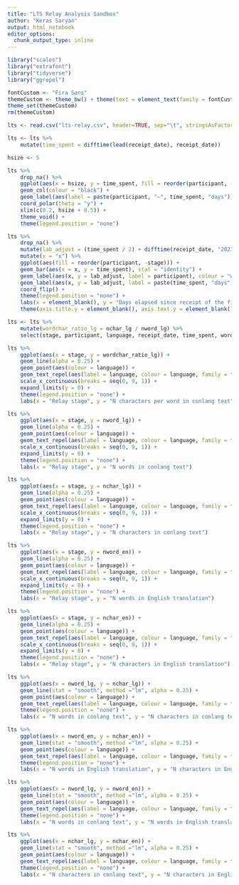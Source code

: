 ```yaml
---
title: "LTS Relay Analysis Sandbox"
author: "Keras Saryan"
output: html_notebook
editor_options: 
  chunk_output_type: inline
---
```


```r
library("scales")
library("extrafont")
library("tidyverse")
library("ggrepel")

fontCustom <- "Fira Sans"
themeCustom <- theme_bw() + theme(text = element_text(family = fontCustom))
theme_set(themeCustom)
rm(themeCustom)

lts <- read.csv("lts-relay.csv", header=TRUE, sep="\t", stringsAsFactors=FALSE, encoding="UTF-8")
```

```r
lts <- lts %>%
    mutate(time_spent = difftime(lead(receipt_date), receipt_date))

hsize <- 5

lts %>%
    drop_na() %>%
    ggplot(aes(x = hsize, y = time_spent, fill = reorder(participant, -stage))) +
    geom_col(colour = "black") +
    geom_label(aes(label = paste(participant, "–", time_spent, "days")), colour = "black", position = position_stack(vjust = 0.5), family = fontCustom) +
    coord_polar(theta = "y") +
    xlim(c(0.2, hsize + 0.5)) +
    theme_void() +
    theme(legend.position = "none")

lts %>%
    drop_na() %>%
    mutate(lab_adjust = (time_spent / 2) + difftime(receipt_date, "2023-12-31", units = "days")) %>%
    mutate(x = "x") %>%
    ggplot(aes(fill = reorder(participant, -stage))) + 
    geom_bar(aes(x = x, y = time_spent), stat = "identity") +
    geom_label(aes(x, y = lab_adjust, label = participant), colour = "white", family = fontCustom, vjust = -0.75) +
    geom_label(aes(x, y = lab_adjust, label = paste(time_spent, "days")), colour = "white", family = fontCustom, vjust = 0.75) +
    coord_flip() +
    theme(legend.position = "none") +
    labs(x = element_blank(), y = "Days elapsed since receipt of the first torch") +
    theme(axis.title.y = element_blank(), axis.text.y = element_blank(), axis.ticks.y = element_blank())
```

```r
lts <- lts %>%
    mutate(wordchar_ratio_lg = nchar_lg / nword_lg) %>%
    select(stage, participant, language, receipt_date, time_spent, wordchar_ratio_lg, nword_lg, nchar_lg, nword_en, nchar_en)
```

```r
lts %>%
    ggplot(aes(x = stage, y = wordchar_ratio_lg)) +
    geom_line(alpha = 0.25) +
    geom_point(aes(colour = language)) +
    geom_text_repel(aes(label = language, colour = language, family = fontCustom)) +
    scale_x_continuous(breaks = seq(0, 9, 1)) +
    expand_limits(y = 0) +
    theme(legend.position = "none") +
    labs(x = "Relay stage", y = "N characters per word in conlang text")

lts %>%
    ggplot(aes(x = stage, y = nword_lg)) +
    geom_line(alpha = 0.25) +
    geom_point(aes(colour = language)) +
    geom_text_repel(aes(label = language, colour = language, family = fontCustom)) +
    scale_x_continuous(breaks = seq(0, 9, 1)) +
    expand_limits(y = 0) +
    theme(legend.position = "none") +
    labs(x = "Relay stage", y = "N words in conlang text")

lts %>%
    ggplot(aes(x = stage, y = nchar_lg)) +
    geom_line(alpha = 0.25) +
    geom_point(aes(colour = language)) +
    geom_text_repel(aes(label = language, colour = language, family = fontCustom)) +
    scale_x_continuous(breaks = seq(0, 9, 1)) +
    expand_limits(y = 0) +
    theme(legend.position = "none") +
    labs(x = "Relay stage", y = "N characters in conlang text")

lts %>%
    ggplot(aes(x = stage, y = nword_en)) +
    geom_line(alpha = 0.25) +
    geom_point(aes(colour = language)) +
    geom_text_repel(aes(label = language, colour = language, family = fontCustom)) +
    scale_x_continuous(breaks = seq(0, 9, 1)) +
    expand_limits(y = 0) +
    theme(legend.position = "none") +
    labs(x = "Relay stage", y = "N words in English translation")

lts %>%
    ggplot(aes(x = stage, y = nchar_en)) +
    geom_line(alpha = 0.25) +
    geom_point(aes(colour = language)) +
    geom_text_repel(aes(label = language, colour = language, family = fontCustom)) +
    scale_x_continuous(breaks = seq(0, 9, 1)) +
    expand_limits(y = 0) +
    theme(legend.position = "none") +
    labs(x = "Relay stage", y = "N characters in English translation")
```

```r
lts %>%
    ggplot(aes(x = nword_lg, y = nchar_lg)) +
    geom_line(stat = "smooth", method ="lm", alpha = 0.25) +
    geom_point(aes(colour = language)) +
    geom_text_repel(aes(label = language, colour = language, family = fontCustom)) +
    theme(legend.position = "none") +
    labs(x = "N words in conlang text", y = "N characters in conlang text")

lts %>%
    ggplot(aes(x = nword_en, y = nchar_en)) +
    geom_line(stat = "smooth", method ="lm", alpha = 0.25) +
    geom_point(aes(colour = language)) +
    geom_text_repel(aes(label = language, colour = language, family = fontCustom)) +
    theme(legend.position = "none") +
    labs(x = "N words in English translation", y = "N characters in English translation")

lts %>%
    ggplot(aes(x = nword_lg, y = nword_en)) +
    geom_line(stat = "smooth", method ="lm", alpha = 0.25) +
    geom_point(aes(colour = language)) +
    geom_text_repel(aes(label = language, colour = language, family = fontCustom)) +
    theme(legend.position = "none") +
    labs(x = "N words in conlang text", y = "N words in English translation")

lts %>%
    ggplot(aes(x = nchar_lg, y = nchar_en)) +
    geom_line(stat = "smooth", method ="lm", alpha = 0.25) +
    geom_point(aes(colour = language)) +
    geom_text_repel(aes(label = language, colour = language, family = fontCustom)) +
    theme(legend.position = "none") +
    labs(x = "N characters in conlang text", y = "N characters in English translation")
```
